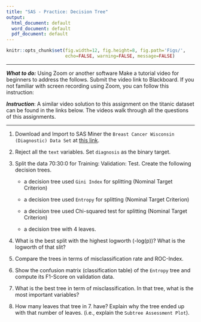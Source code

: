 ```yaml
---
title: "SAS - Practice: Decision Tree"
output:
  html_document: default
  word_document: default
  pdf_document: default
---
```


```r
knitr::opts_chunk$set(fig.width=12, fig.height=8, fig.path='Figs/',
                      echo=FALSE, warning=FALSE, message=FALSE)
```

-------

_**What to do:**_  Using Zoom or another software Make a tutorial video for beginners to address the follows. Submit the video link to Blackboard. If you not familiar with screen recording using Zoom, you can follow this instruction:


_**Instruction**_:  A similar video solution to this assignment on the titanic dataset can be found in the links below.  The videos walk through all the questions of this assignments.


-------

1. Download and Import to SAS Miner the `Breast Cancer Wisconsin (Diagnostic) Data Set` at [this link](breast_cancer.csv). 

2. Reject all the `text` variables.  Set `diagnosis` as the binary target. 

3. Split the data 70:30:0 for Training: Validation: Test. Create the following decision trees.  

    - a decision tree used `Gini Index` for splitting (Nominal Target Criterion)
  
    - a decision tree used `Entropy` for splitting (Nominal Target Criterion)
  
    - a decision tree used Chi-squared test for splitting (Nominal Target Criterion)
  
    - a decision tree with 4 leaves. 

4. What is the best split with the highest logworth (-log(p))?  What is the logworth of that slit?

5. Compare the trees in terms of misclassification rate and ROC-Index. 

6. Show the confusion matrix (classification table) of the `Entropy` tree and compute its F1-Score on validation data.

7. What is the best tree in term of misclassification.  In that tree, what is the most important variables? 

8. How many leaves that tree in 7. have? Explain why the tree ended up with that number of leaves. (i.e., explain the `Subtree Assessment Plot`).






